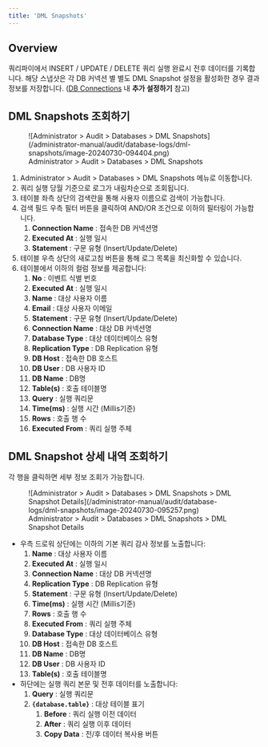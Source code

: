 ```yaml
---
title: 'DML Snapshots'
---
```


## Overview

쿼리파이에서 INSERT / UPDATE / DELETE 쿼리 실행 완료시 전후 데이터를 기록합니다. 해당 스냅샷은 각 DB 커넥션 별 별도 DML Snapshot 설정을 활성화한 경우 결과 정보를 저장합니다. ([DB Connections](../../databases/connection-management/db-connections) 내  **추가 설정하기** 참고)

## DML Snapshots 조회하기

<figure data-layout="center" data-align="center">
![Administrator &gt; Audit &gt; Databases &gt; DML Snapshots](/administrator-manual/audit/database-logs/dml-snapshots/image-20240730-094404.png)
<figcaption>
Administrator &gt; Audit &gt; Databases &gt; DML Snapshots
</figcaption>
</figure>

1. Administrator &gt; Audit &gt; Databases &gt; DML Snapshots 메뉴로 이동합니다.
2. 쿼리 실행 당월 기준으로 로그가 내림차순으로 조회됩니다.
3. 테이블 좌측 상단의 검색란을 통해 사용자 이름으로 검색이 가능합니다.
4. 검색 필드 우측 필터 버튼을 클릭하여 AND/OR 조건으로 이하의 필터링이 가능합니다.
    1.  **Connection Name**  : 접속한 DB 커넥션명
    2.  **Executed At**  : 실행 일시
    3.  **Statement** : 구문 유형 (Insert/Update/Delete)
5. 테이블 우측 상단의 새로고침 버튼을 통해 로그 목록을 최신화할 수 있습니다.
6. 테이블에서 이하의 컬럼 정보를 제공합니다:
    1.  **No**  : 이벤트 식별 번호
    2.  **Executed At**  : 실행 일시
    3.  **Name**  : 대상 사용자 이름
    4.  **Email**  : 대상 사용자 이메일
    5.  **Statement** : 구문 유형 (Insert/Update/Delete)
    6.  **Connection Name**  : 대상 DB 커넥션명
    7.  **Database Type**  : 대상 데이터베이스 유형
    8.  **Replication Type**  : DB Replication 유형
    9.  **DB Host**  : 접속한 DB 호스트
    10.  **DB User**  : DB 사용자 ID
    11.  **DB Name**  : DB명
    12.  **Table(s)**  : 호출 테이블명
    13.  **Query**  : 실행 쿼리문
    14.  **Time(ms)**  : 실행 시간 (Millis기준)
    15.  **Rows**  : 호출 행 수
    16.  **Executed From**  : 쿼리 실행 주체

## DML Snapshot 상세 내역 조회하기

각 행을 클릭하면 세부 정보 조회가 가능합니다.

<figure data-layout="center" data-align="center">
![Administrator &gt; Audit &gt; Databases &gt; DML Snapshots &gt; DML Snapshot Details](/administrator-manual/audit/database-logs/dml-snapshots/image-20240730-095257.png)
<figcaption>
Administrator &gt; Audit &gt; Databases &gt; DML Snapshots &gt; DML Snapshot Details
</figcaption>
</figure>

* 우측 드로워 상단에는 이하의 기본 쿼리 감사 정보를 노출합니다:
    1.  **Name**  : 대상 사용자 이름
    2.  **Executed At**  : 실행 일시
    3.  **Connection Name**  : 대상 DB 커넥션명
    4.  **Replication Type**  : DB Replication 유형
    5.  **Statement** : 구문 유형 (Insert/Update/Delete)
    6.  **Time(ms)**  : 실행 시간 (Millis기준)
    7.  **Rows**  : 호출 행 수
    8.  **Executed From**  : 쿼리 실행 주체
    9.  **Database Type**  : 대상 데이터베이스 유형
    10.  **DB Host**  : 접속한 DB 호스트
    11.  **DB Name**  : DB명
    12.  **DB User**  : DB 사용자 ID
    13.  **Table(s)**  : 호출 테이블명
* 하단에는 실행 쿼리 본문 및 전후 데이터를 노출합니다:
    1.  **Query**  : 실행 쿼리문
    2.  **`{database.table}`**  : 대상 테이블 표기
        1.  **Before**  : 쿼리 실행 이전 데이터
        2.  **After**  : 쿼리 실행 이후 데이터
        3.  **Copy Data**  : 전/후 데이터 복사용 버튼
